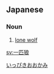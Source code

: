 ==Japanese==
{{ja-kanjitab|いつ|ひき|おおかみ|k1=いっ|k2=ぴき}}

===Noun===
{{ja-noun|いっぴきおおかみ}}

# [[lone wolf]]

[[Category:ja:Ethology|いっぴきおおかみ]]

[[sv:一匹狼]]